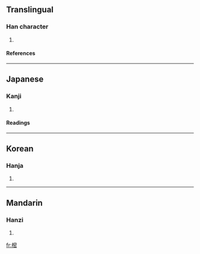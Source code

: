 ==Translingual==
===Han character===
{{Han char|rn=75|rad=木|as=11|sn=15|four=|canj=木十心山 (DJPU)}}
# {{defn|Han|sort=木11}}
====References====
{{Han ref|kx=0549.290|dkj=15428|dj=0937.230|hdz=21284.140|uh=6A12|ud=27154}}

----
==Japanese==
===Kanji===
{{ja-kanji|grade=|rs=木11}}
# {{defn|Japanese}} 
====Readings====
{{ja-readings|on=[[みつ]] (mitsu)|kun=[[じんこう]] (jinkou), [[しきみ]] (shikimi)}}

----
==Korean==
===Hanja===
{{ko-hanja|hangeul=밀|eumhun=|rv=mil|mr=mil|y=mil}}
# {{defn|Korean}}

----
==Mandarin==
===Hanzi===
{{cmn-hanzi|pin=[[mì]] ([[mi4]])|wg=mi<sup>4</sup>}}
# {{defn|Mandarin}}

[[fr:樒]]
